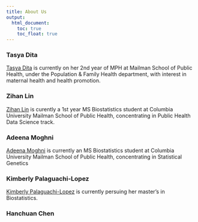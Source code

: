 ```yaml
---
title: About Us
output: 
  html_document:
    toc: true
    toc_float: true
---
```


### Tasya Dita 
<a href="https://tpd2121.github.io/tpd2121_hw4.github.io/">[Tasya Dita]</a> is currently on her 2nd year of MPH at Mailman School of Public Health, under the Population & Family Health department, with interest in maternal health and health promotion. 

### Zihan Lin 

[Zihan Lin](https://zzihanlin.github.io/) is curently a 1st year MS Biostatistics student at Columbia University Mailman School of Public Health, concentrating in Public Health Data Science track.


### Adeena Moghni 

[Adeena Moghni](https://adeenamoghni.github.io/) is currently an MS Biostatistics student at Columbia University Mailman School of Public Health, concentrating in Statistical Genetics

### Kimberly Palaguachi-Lopez 

[Kimberly Palaguachi-Lopez](https://klopez67.github.io/about.html) is currently persuing her master's in Biostatistics. 

### Hanchuan Chen